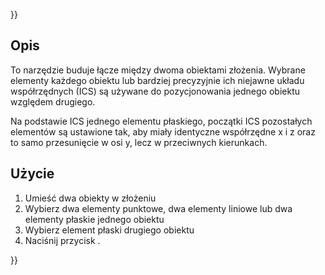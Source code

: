 {{UnfinishedDocu{{#translation:}}}}
<languages/>

{{Docnav/pl
|[[Assembly3_ConstraintSymmetricHorizontal/pl|Wiązanie symetrii poziomej]]
|[[Assembly3_ConstraintSymmetricLine/pl|Wiązanie symetrii linii]]
|[[Assembly3_Workbench/pl|środowisko pracy Assembly3]]
|IconL=Assembly_ConstraintGeneral.svg
|IconR=Assembly_ConstraintSymmetricLine.svg
|IconC=Assembly3_workbench_icon.svg
}}

{{GuiCommand/pl
|Name=Assembly3 ConstraintSymmetricVertical
|Name/pl=Assembly3: Wiązanie symetrii pionowej
|Icon=Assembly_ConstraintGeneral.svg
|Workbenches=[[Assembly3_Workbench/pl|Assembly3]]
}}

<span id="Description"></span>
==Opis==

To narzędzie buduje łącze między dwoma obiektami złożenia. Wybrane elementy każdego obiektu lub bardziej precyzyjnie ich niejawne układu współrzędnych (ICS) są używane do pozycjonowania jednego obiektu względem drugiego.

Na podstawie ICS jednego elementu płaskiego, początki ICS pozostałych elementów są ustawione tak, aby miały identyczne współrzędne x i z oraz to samo przesunięcie w osi y, lecz w przeciwnych kierunkach.


<span id="Usage"></span>
==Użycie== 

# Umieść dwa obiekty w złożeniu  
# Wybierz dwa elementy punktowe, dwa elementy liniowe lub dwa elementy płaskie jednego obiektu  
# Wybierz element płaski drugiego obiektu  
# Naciśnij przycisk {{Button|[[Image:Assembly_ConstraintGeneral.svg|16px]] [[Assembly3_ConstraintSymmetricVertical/pl|Wiązanie symetrii pionowej]]}}.

   
{{Docnav/pl
|[[Assembly3_ConstraintSymmetricHorizontal/pl|Wiązanie symetrii poziomej]]
|[[Assembly3_ConstraintSymmetricLine/pl|Wiązanie symetrii linii]]
|[[Assembly3_Workbench/pl|środowisko pracy Assembly3]]
|IconL=Assembly_ConstraintGeneral.svg
|IconR=Assembly_ConstraintSymmetricLine.svg
|IconC=Assembly3_workbench_icon.svg
}}

{{Userdocnavi{{#translation:}}}}